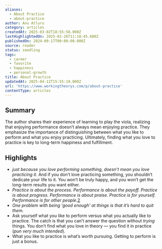 ```yaml
---
aliases:
  - About Practice
  - about-practice
author: Anu Atluru
category: articles
createdAt: 2025-03-02T18:55:58.000Z
lastHighlightedOn: 2025-02-26T11:18:45.600Z
publishedOn: 2024-09-17T00:00:00.000Z
source: reader
status: seedling
tags:
  - career
  - favorite
  - happiness
  - personal-growth
title: About Practice
updatedAt: 2025-04-12T15:55:19.000Z
url: 'https://www.workingtheorys.com/p/about-practice'
contentType: articles
---
```

## Summary

The author shares their experience of learning to play the viola, realizing that enjoying performance doesn’t always mean enjoying practice. They emphasize the importance of distinguishing between what you like to perform and what you enjoy practicing. Ultimately, finding what you love to practice is key to long-term happiness and fulfillment.

## Highlights

- _just because you love performing something, doesn’t mean you love practicing it._ And if you don’t love practicing something, you shouldn’t dedicate your life to it. You won’t be truly happy, and you won’t get the long-term results you want either.
- _Practice is about the process. Performance is about the payoff._
  _Practice is about progress. Performance is about praise._
  _Practice is for yourself. Performance is for other people._[2](https://www.workingtheorys.com/p/about-practice/#footnote-2-148980716)
- _One problem with being ‘good enough’ at things is that it’s hard to quit them._
- Ask yourself what you like to perform versus what you actually like to practice. The catch is that you can’t answer the question without _trying_ things. You don’t find what you love in theory — you find it in practice (_pun very much intended_).
- What you like to practice is what’s worth pursuing. Getting to perform is just a bonus.
